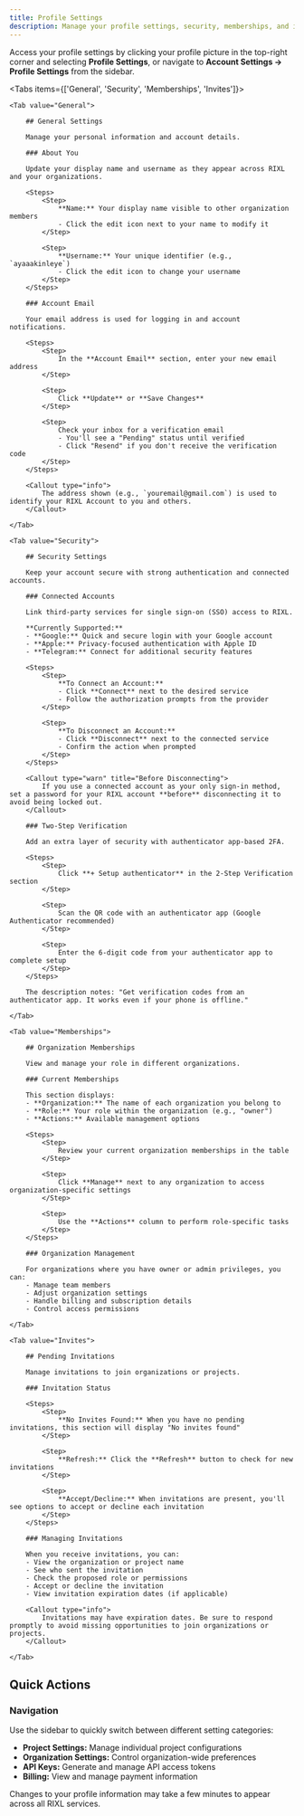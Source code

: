 ```yaml
---
title: Profile Settings
description: Manage your profile settings, security, memberships, and invitations in one place.
---
```



Access your profile settings by clicking your profile picture in the top-right corner and selecting **Profile Settings**,
or navigate to **Account Settings → Profile Settings** from the sidebar.

<Tabs items={['General', 'Security', 'Memberships', 'Invites']}>

    <Tab value="General">

        ## General Settings

        Manage your personal information and account details.

        ### About You

        Update your display name and username as they appear across RIXL and your organizations.

        <Steps>
            <Step>
                **Name:** Your display name visible to other organization members
                - Click the edit icon next to your name to modify it
            </Step>

            <Step>
                **Username:** Your unique identifier (e.g., `ayaaakinleye`)
                - Click the edit icon to change your username
            </Step>
        </Steps>

        ### Account Email

        Your email address is used for logging in and account notifications.

        <Steps>
            <Step>
                In the **Account Email** section, enter your new email address
            </Step>

            <Step>
                Click **Update** or **Save Changes**
            </Step>

            <Step>
                Check your inbox for a verification email
                - You'll see a "Pending" status until verified
                - Click "Resend" if you don't receive the verification code
            </Step>
        </Steps>

        <Callout type="info">
            The address shown (e.g., `youremail@gmail.com`) is used to identify your RIXL Account to you and others.
        </Callout>

    </Tab>

    <Tab value="Security">

        ## Security Settings

        Keep your account secure with strong authentication and connected accounts.

        ### Connected Accounts

        Link third-party services for single sign-on (SSO) access to RIXL.

        **Currently Supported:**
        - **Google:** Quick and secure login with your Google account
        - **Apple:** Privacy-focused authentication with Apple ID
        - **Telegram:** Connect for additional security features

        <Steps>
            <Step>
                **To Connect an Account:**
                - Click **Connect** next to the desired service
                - Follow the authorization prompts from the provider
            </Step>

            <Step>
                **To Disconnect an Account:**
                - Click **Disconnect** next to the connected service
                - Confirm the action when prompted
            </Step>
        </Steps>

        <Callout type="warn" title="Before Disconnecting">
            If you use a connected account as your only sign-in method, set a password for your RIXL account **before** disconnecting it to avoid being locked out.
        </Callout>

        ### Two-Step Verification

        Add an extra layer of security with authenticator app-based 2FA.

        <Steps>
            <Step>
                Click **+ Setup authenticator** in the 2-Step Verification section
            </Step>

            <Step>
                Scan the QR code with an authenticator app (Google Authenticator recommended)
            </Step>

            <Step>
                Enter the 6-digit code from your authenticator app to complete setup
            </Step>
        </Steps>

        The description notes: "Get verification codes from an authenticator app. It works even if your phone is offline."

    </Tab>

    <Tab value="Memberships">

        ## Organization Memberships

        View and manage your role in different organizations.

        ### Current Memberships

        This section displays:
        - **Organization:** The name of each organization you belong to
        - **Role:** Your role within the organization (e.g., "owner")
        - **Actions:** Available management options

        <Steps>
            <Step>
                Review your current organization memberships in the table
            </Step>

            <Step>
                Click **Manage** next to any organization to access organization-specific settings
            </Step>

            <Step>
                Use the **Actions** column to perform role-specific tasks
            </Step>
        </Steps>

        ### Organization Management

        For organizations where you have owner or admin privileges, you can:
        - Manage team members
        - Adjust organization settings
        - Handle billing and subscription details
        - Control access permissions

    </Tab>

    <Tab value="Invites">

        ## Pending Invitations

        Manage invitations to join organizations or projects.

        ### Invitation Status

        <Steps>
            <Step>
                **No Invites Found:** When you have no pending invitations, this section will display "No invites found"
            </Step>

            <Step>
                **Refresh:** Click the **Refresh** button to check for new invitations
            </Step>

            <Step>
                **Accept/Decline:** When invitations are present, you'll see options to accept or decline each invitation
            </Step>
        </Steps>

        ### Managing Invitations

        When you receive invitations, you can:
        - View the organization or project name
        - See who sent the invitation
        - Check the proposed role or permissions
        - Accept or decline the invitation
        - View invitation expiration dates (if applicable)

        <Callout type="info">
            Invitations may have expiration dates. Be sure to respond promptly to avoid missing opportunities to join organizations or projects.
        </Callout>

    </Tab>

</Tabs>

## Quick Actions

### Navigation
Use the sidebar to quickly switch between different setting categories:
- **Project Settings:** Manage individual project configurations
- **Organization Settings:** Control organization-wide preferences
- **API Keys:** Generate and manage API access tokens
- **Billing:** View and manage payment information

<Callout type="tip">
    Changes to your profile information may take a few minutes to appear across all RIXL services.
</Callout>